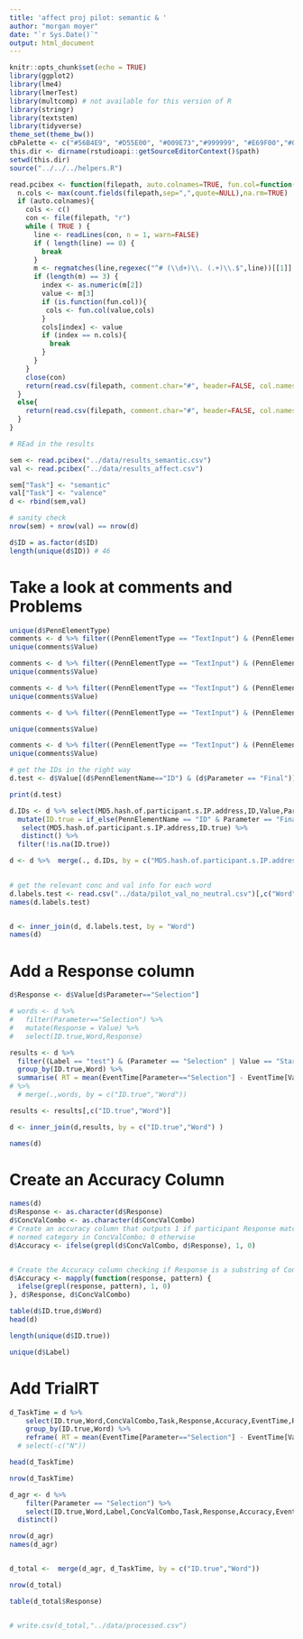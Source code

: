 ```yaml
---
title: 'affect proj pilot: semantic & '
author: "morgan moyer"
date: "`r Sys.Date()`"
output: html_document
---
```


```r
knitr::opts_chunk$set(echo = TRUE)
library(ggplot2)
library(lme4)
library(lmerTest)
library(multcomp) # not available for this version of R
library(stringr)
library(textstem)
library(tidyverse)
theme_set(theme_bw())
cbPalette <- c("#56B4E9", "#D55E00", "#009E73","#999999", "#E69F00","#009E73","#56B4E9", "#D55E00", "#009E73","#999999", "#E69F00","#009E73","#56B4E9", "#D55E00", "#009E73","#999999", "#E69F00","#009E73","#56B4E9", "#D55E00", "#009E73","#999999", "#E69F00","#009E73")
this.dir <- dirname(rstudioapi::getSourceEditorContext()$path)
setwd(this.dir)
source("../../../helpers.R")
```


```r
read.pcibex <- function(filepath, auto.colnames=TRUE, fun.col=function(col,cols){cols[cols==col]<-paste(col,"Ibex",sep=".");return(cols)}) {
  n.cols <- max(count.fields(filepath,sep=",",quote=NULL),na.rm=TRUE)
  if (auto.colnames){
    cols <- c()
    con <- file(filepath, "r")
    while ( TRUE ) {
      line <- readLines(con, n = 1, warn=FALSE)
      if ( length(line) == 0) {
        break
      }
      m <- regmatches(line,regexec("^# (\\d+)\\. (.+)\\.$",line))[[1]]
      if (length(m) == 3) {
        index <- as.numeric(m[2])
        value <- m[3]
        if (is.function(fun.col)){
         cols <- fun.col(value,cols)
        }
        cols[index] <- value
        if (index == n.cols){
          break
        }
      }
    }
    close(con)
    return(read.csv(filepath, comment.char="#", header=FALSE, col.names=cols))
  }
  else{
    return(read.csv(filepath, comment.char="#", header=FALSE, col.names=seq(1:n.cols)))
  }
}

```


```r
# REad in the results

sem <- read.pcibex("../data/results_semantic.csv")
val <- read.pcibex("../data/results_affect.csv")

sem["Task"] <- "semantic"
val["Task"] <- "valence" 
d <- rbind(sem,val)

# sanity check
nrow(sem) + nrow(val) == nrow(d)

d$ID = as.factor(d$ID)
length(unique(d$ID)) # 46

```


# Take a look at comments and Problems
```r
unique(d$PennElementType)
comments <- d %>% filter((PennElementType == "TextInput") & (PennElementName == "Comments"))
unique(comments$Value)

comments <- d %>% filter((PennElementType == "TextInput") & (PennElementName == "Problems"))
unique(comments$Value)

comments <- d %>% filter((PennElementType == "TextInput") & (PennElementName == "NativeLang"))
unique(comments$Value)

comments <- d %>% filter((PennElementType == "TextInput") & (PennElementName == "OtherLangs"))

unique(comments$Value)

comments <- d %>% filter((PennElementType == "TextInput") & (PennElementName == "Gender"))
unique(comments$Value)
```



```r
# get the IDs in the right way
d.test <- d$Value[(d$PennElementName=="ID") & (d$Parameter == "Final")]

print(d.test)

d.IDs <- d %>% select(MD5.hash.of.participant.s.IP.address,ID,Value,Parameter,PennElementName) %>% 
  mutate(ID.true = if_else(PennElementName == "ID" & Parameter == "Final", Value, NA_character_)) %>%  # Value[(PennElementName=="ID") & (Parameter == "Final")])
   select(MD5.hash.of.participant.s.IP.address,ID.true) %>%
   distinct() %>% 
  filter(!is.na(ID.true))

d <- d %>%  merge(., d.IDs, by = c("MD5.hash.of.participant.s.IP.address"))
           
```

```r
# get the relevant conc and val info for each word
d.labels.test <- read.csv("../data/pilot_val_no_neutral.csv")[,c("Word","ConcValCombo")]
names(d.labels.test)


d <- inner_join(d, d.labels.test, by = "Word")
names(d)

```


# Add a Response column

```r
d$Response <- d$Value[d$Parameter=="Selection"]

# words <- d %>% 
#   filter(Parameter=="Selection") %>% 
#   mutate(Response = Value) %>% 
#   select(ID.true,Word,Response)

results <- d %>%
  filter((Label == "test") & (Parameter == "Selection" | Value == "Start")) %>%
  group_by(ID.true,Word) %>%
  summarise( RT = mean(EventTime[Parameter=="Selection"] - EventTime[Value=="Start"]) , N = length(Value)/2 ) 
# %>% 
  # merge(.,words, by = c("ID.true","Word"))

results <- results[,c("ID.true","Word")]

d <- inner_join(d,results, by = c("ID.true","Word") )

names(d)

```



# Create an Accuracy Column
```r
names(d)
d$Response <- as.character(d$Response)
d$ConcValCombo <- as.character(d$ConcValCombo)
# Create an accuracy column that outputs 1 if participant Response matches our
# normed category in ConcValCombo; 0 otherwise
d$Accuracy <- ifelse(grepl(d$ConcValCombo, d$Response), 1, 0)


# Create the Accuracy column checking if Response is a substring of ConcValCombo
d$Accuracy <- mapply(function(response, pattern) {
  ifelse(grepl(response, pattern), 1, 0)
}, d$Response, d$ConcValCombo)

table(d$ID.true,d$Word)
head(d)

length(unique(d$ID.true))

unique(d$Label)
```

# Add TrialRT
```r
d_TaskTime = d %>%
    select(ID.true,Word,ConcValCombo,Task,Response,Accuracy,EventTime,Parameter,Value) %>% 
    group_by(ID.true,Word) %>%
    reframe( RT = mean(EventTime[Parameter=="Selection"] - EventTime[Value=="Start"]))
  # select(-c("N"))

head(d_TaskTime)

nrow(d_TaskTime)

```


```r
d_agr <- d %>% 
    filter(Parameter == "Selection") %>%
    select(ID.true,Word,Label,ConcValCombo,Task,Response,Accuracy,EventTime,Value) %>% 
  distinct()

nrow(d_agr)
names(d_agr)


d_total <-  merge(d_agr, d_TaskTime, by = c("ID.true","Word"))

nrow(d_total)

table(d_total$Response)


# write.csv(d_total,"../data/processed.csv")

```


